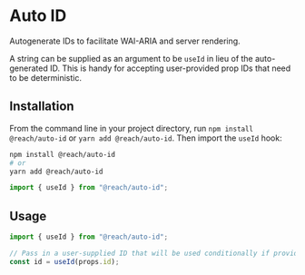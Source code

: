 
<SEO
  title="Auto ID"
  description="Autogenerate IDs to facilitate WAI-ARIA and server rendering in React"
/>

# Auto ID

Autogenerate IDs to facilitate WAI-ARIA and server rendering.

A string can be supplied as an argument to be `useId` in lieu of the auto-generated ID. This is handy for accepting user-provided prop IDs that need to be deterministic.

## Installation

From the command line in your project directory, run `npm install @reach/auto-id` or `yarn add @reach/auto-id`. Then import the `useId` hook:

```bash
npm install @reach/auto-id
# or
yarn add @reach/auto-id
```

```js
import { useId } from "@reach/auto-id";
```

## Usage

```js
import { useId } from "@reach/auto-id";

// Pass in a user-supplied ID that will be used conditionally if provided
const id = useId(props.id);
```
